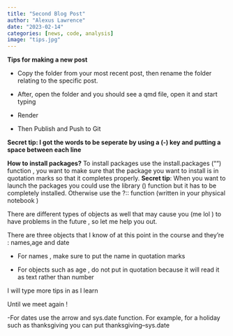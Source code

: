 ```yaml
---
title: "Second Blog Post"
author: "Alexus Lawrence"
date: "2023-02-14"
categories: [news, code, analysis]
image: "tips.jpg"
---
```

**Tips for making a new post**

- Copy the folder from your most recent post, then rename the folder relating to the specific post.

- After, open the folder and you should see a qmd file, open it and start typing 

- Render 

- Then Publish and Push to Git 

**Secret tip: I got the words to be seperate by using a (-) key and putting a space between each line**

**How to install packages?**
To install packages use the install.packages ("") function , you want to make sure that the package you want to install is in quotation marks so that it completes properly. 
**Secret tip**: When you want to launch the packages you could use the library () function but it has to be completely installed. Otherwise use the ?:: function (written in your physical notebook )


There are different types of objects as well that may cause you (me lol ) to have problems in the future , so let me help you out. 

There are three objects that I know of at this point in the course and they're : names,age and date 

- For names , make sure to put the name in quotation marks 

- For objects such as age , do not put in quotation because it will read it as text rather than number 

I will type more tips in as I learn 


Until we meet again !

-For dates use the arrow and sys.date function. For example, for a holiday such as thanksgiving you can put thanksgiving--sys.date 








